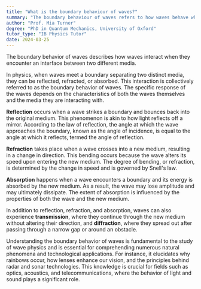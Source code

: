 ```yaml
---
title: "What is the boundary behaviour of waves?"
summary: "The boundary behaviour of waves refers to how waves behave when they encounter a boundary or interface between two different media."
author: "Prof. Mia Turner"
degree: "PhD in Quantum Mechanics, University of Oxford"
tutor_type: "IB Physics Tutor"
date: 2024-03-25
---
```


The boundary behavior of waves describes how waves interact when they encounter an interface between two different media.

In physics, when waves meet a boundary separating two distinct media, they can be reflected, refracted, or absorbed. This interaction is collectively referred to as the boundary behavior of waves. The specific response of the waves depends on the characteristics of both the waves themselves and the media they are interacting with.

**Reflection** occurs when a wave strikes a boundary and bounces back into the original medium. This phenomenon is akin to how light reflects off a mirror. According to the law of reflection, the angle at which the wave approaches the boundary, known as the angle of incidence, is equal to the angle at which it reflects, termed the angle of reflection.

**Refraction** takes place when a wave crosses into a new medium, resulting in a change in direction. This bending occurs because the wave alters its speed upon entering the new medium. The degree of bending, or refraction, is determined by the change in speed and is governed by Snell's law.

**Absorption** happens when a wave encounters a boundary and its energy is absorbed by the new medium. As a result, the wave may lose amplitude and may ultimately dissipate. The extent of absorption is influenced by the properties of both the wave and the new medium.

In addition to reflection, refraction, and absorption, waves can also experience **transmission**, where they continue through the new medium without altering their direction, and **diffraction**, where they spread out after passing through a narrow gap or around an obstacle.

Understanding the boundary behavior of waves is fundamental to the study of wave physics and is essential for comprehending numerous natural phenomena and technological applications. For instance, it elucidates why rainbows occur, how lenses enhance our vision, and the principles behind radar and sonar technologies. This knowledge is crucial for fields such as optics, acoustics, and telecommunications, where the behavior of light and sound plays a significant role.
    